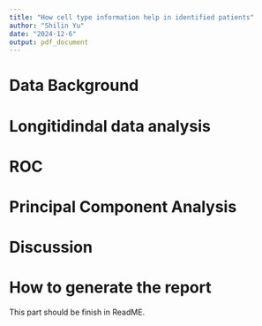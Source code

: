 ```yaml
---
title: "How cell type information help in identified patients"
author: "Shilin Yu"
date: "2024-12-6"
output: pdf_document
---
```


# Data Background


# Longitidindal data analysis

# ROC 


#  Principal Component Analysis

#  Discussion



# How to generate the report 

This part should be finish in ReadME.